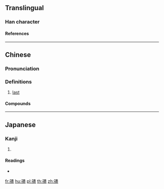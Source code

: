 {{character info/new}}
==Translingual==

===Han character===
{{Han char|rn=39|rad=子|as=14|sn=17|four=15417|canj=NDLMT|ids=⿰子盡}}

====References====
{{Han ref|kx=0281.030|dkj=07043|dj=0551.040|hdz=21020.040|uh=5B7B}}

----

==Chinese==
{{zh-forms|s=𡥧|alt=𡦌}}

===Pronunciation===
{{zh-pron
|m=nái
|c=laai1
|cat=a
}}

===Definitions===
{{zh-hanzi}}

# {{lb|zh|Cantonese}} [[last]]

====Compounds====
{{zh-der|孻尾|孻仔|孻女|孻叔|孻仔拉心肝}}

----

==Japanese==

===Kanji===
{{ja-kanji|grade=|rs=子14}}

# {{defn|lang=ja|sort=子14}}

====Readings====
* {{ja-readings|on=[[だい]] (dai), [[ない]] (nai)|kun=}}

[[fr:孻]]
[[hu:孻]]
[[pl:孻]]
[[th:孻]]
[[zh:孻]]